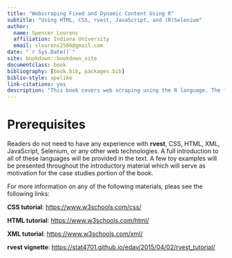 ```yaml
--- 
title: "Webscraping Fixed and Dynamic Content Using R"
subtitle: "Using HTML, CSS, rvest, JavaScript, and (R)Selenium"
author: 
  name: Spencer Lourens
  affiliation: Indiana University
  email: slourens2586@gmail.com
date: "`r Sys.Date()`"
site: bookdown::bookdown_site
documentclass: book
bibliography: [book.bib, packages.bib]
biblio-style: apalike
link-citations: yes
description: "This book covers web scraping using the R language. The first part is concerning rvest, XML, HTML, CSS, and JavaScript. These languages are used to scrape static web content that data scientists might be interested in. The second part is concerning RSelenium, and specifically scraping dynamic content from a potentially large number of sites. The third part is composed of a series of case studies using RSelenium and rvest when appropriate."
---
```


# Prerequisites

Readers do not need to have any experience with **rvest**, CSS, HTML, XML, JavaScript, Selenium, or any other web technologies. A full introduction to all of these languages will be provided in the text. A few toy examples will be presented throughout the introductory material which will serve as motivation for the case studies portion of the book.

For more information on any of the following materials, pleas see the following links:

**CSS tutorial**: <https://www.w3schools.com/css/> 

**HTML tutorial**: <https://www.w3schools.com/html/>

**XML tutorial**: <https://www.w3schools.com/xml/>

**rvest vignette**: <https://stat4701.github.io/edav/2015/04/02/rvest_tutorial/>

